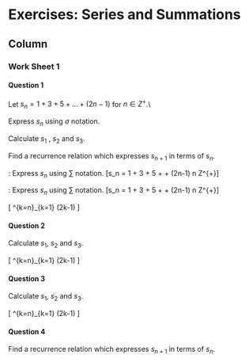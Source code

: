 
Exercises: Series and Summations {data-navmenu="Section 5"}
==================================

Column {.tabset}
-----------------------------



### Work Sheet 1


#### Question 1




Let $s_n = 1 + 3 + 5 + \ldots + (2n-1)$ for $n \in Z^{+}$.\\

\item[1.] Express $s_n$ using $\sigma$ notation.

\item[2.] Calculate $s_1$ , $s_2$ and $s_3$.

\item[3.] Find a recurrence relation which expresses $s_{n+1}$ in terms of $s_n$.




\textbf{Part 1}: Express $s_n$ using $\sum$ notation.
\[s_n = 1 + 3 + 5 + \ldots + (2n-1) \mbox{   for }n \in Z^{+}\]


\textbf{Part 1}: Express $s_n$ using $\sum$ notation.
\[s_n = 1 + 3 + 5 + \ldots + (2n-1) \mbox{   for }n \in Z^{+}\]



\[  \sum^{k=n}_{k=1} (2k-1) \]


#### Question 2

Calculate $s_1$, $s_2$ and $s_3$.



\[  \sum^{k=n}_{k=1} (2k-1) \]



#### Question 3

Calculate $s_1$, $s_2$ and $s_3$.



\[  \sum^{k=n}_{k=1} (2k-1) \]


\item[$s_1$]
\item[$s_2$]
\item[$s_3$]

#### Question 4

Find a recurrence relation which expresses $s_{n+1}$ in terms of $s_n$.



